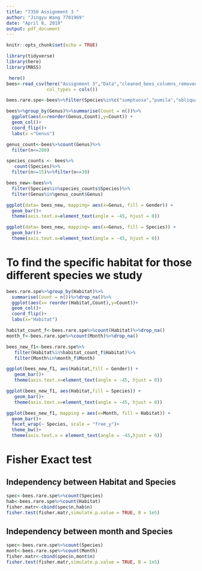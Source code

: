 ```yaml
---
title: "7350 Assignment 3 "
author: "Jingyu Wang 7701969"
date: "April 8, 2019"
output: pdf_document
---
```


```r
knitr::opts_chunk$set(echo = TRUE)
```

```r
library(tidyverse)
library(here)
library(MASS)
```

```r
 here()
bees<-read_csv(here("Assignment 3","Data","cleaned_bees_columns_removed.csv"),
               col_types = cols())

bees.rare.spe<-bees%>%filter(Species%in%c("sumptuosa","pumila","obliqua","nasonii","montivaga","mesillae","mendica","inurbana","cressonii"))
```

```r
bees%>%group_by(Genus)%>%summarise(Count = n())%>%
  ggplot(aes(x=reorder(Genus,Count),y=Count)) +
  geom_col()+
  coord_flip()+
  labs(x ="Genus")
```

```r
genus_count<-bees%>%count(Genus)%>%
  filter(n<=200)

species_counts <- bees%>%
   count(Species)%>%
  filter(n>=15)%>%filter(n<=30)

bees_new<-bees%>%
  filter(Species%in%species_counts$Species)%>%
  filter(Genus%in%genus_count$Genus)
```

```r
ggplot(data= bees_new, mapping= aes(x=Genus, fill = Gender)) +
  geom_bar()+
  theme(axis.text.x=element_text(angle = -45, hjust = 0))
```

```r
ggplot(data= bees_new, mapping= aes(x=Genus, fill = Species)) +
  geom_bar()+
  theme(axis.text.x=element_text(angle = -45, hjust = 0))
```

# To find the specific habitat for those different species we study

```r
bees.rare.spe%>%group_by(Habitat)%>%
  summarise(Count = n())%>%drop_na()%>%
  ggplot(aes(x= reorder(Habitat,Count),y=Count))+
  geom_col()+
  coord_flip()+
  labs(x="Habitat")
```

```r
habitat_count_f<-bees.rare.spe%>%count(Habitat)%>%drop_na()
month_f<-bees.rare.spe%>%count(Month)%>%drop_na()

bees_new_f1<-bees.rare.spe%>%
   filter(Habitat%in%habitat_count_f$Habitat)%>%
   filter(Month%in%month_f$Month)
```

```r
ggplot(bees_new_f1, aes(Habitat,fill = Gender)) +
   geom_bar()+
   theme(axis.text.x=element_text(angle = -45, hjust = 0))
```

```r
ggplot(bees_new_f1, aes(Habitat,fill = Species)) +
   geom_bar()+
   theme(axis.text.x=element_text(angle = -45, hjust = 0))
```

```r
ggplot(bees_new_f1, mapping = aes(x=Month, fill = Habitat)) + 
  geom_bar()+
  facet_wrap(~ Species, scale = "free_y")+
  theme_bw()+
  theme(axis.text.x = element_text(angle = -45,hjust = 0))
```

# Fisher Exact test

## Independency between Habitat and Species
```r
spec<-bees.rare.spe%>%count(Species)
hab<-bees.rare.spe%>%count(Habitat)
fisher.matr<-cbind(spec$n,hab$n)
fisher.test(fisher.matr,simulate.p.value = TRUE, B = 1e5)
```

## Independency between month and Species
```r
spec<-bees.rare.spe%>%count(Species)
mont<-bees.rare.spe%>%count(Month)
fisher.matr<-cbind(spec$n,mont$n)
fisher.test(fisher.matr,simulate.p.value = TRUE, B = 1e5)
```